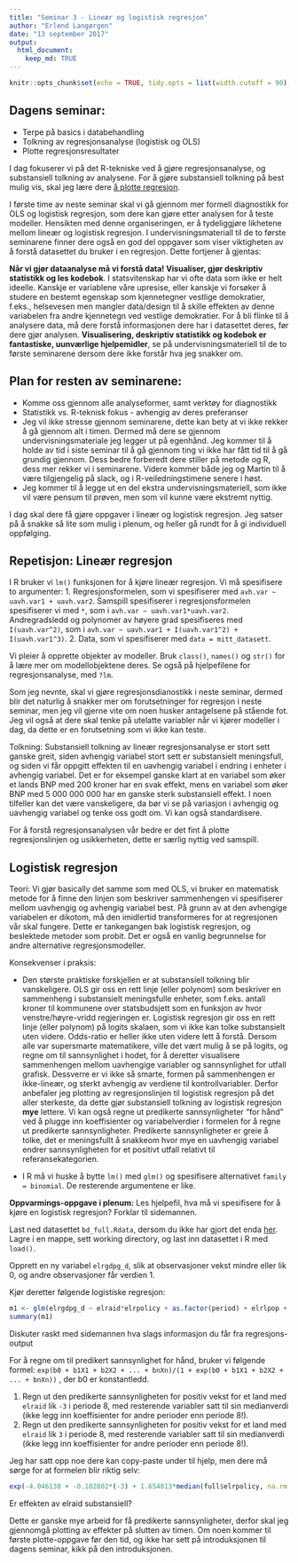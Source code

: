 ```yaml
---
title: "Seminar 3 - Lineær og logistisk regresjon"
author: "Erlend Langørgen"
date: "13 september 2017"
output:
  html_document:
    keep_md: TRUE
---
```


```r
knitr::opts_chunk$set(echo = TRUE, tidy.opts = list(width.cutoff = 90), tidy = TRUE)
```

## Dagens seminar:

* Terpe på basics i databehandling
* Tolkning av regresjonsanalyse (logistisk og OLS)
* Plotte regresjonsresultater

I dag fokuserer vi på det R-tekniske ved å gjøre regresjonsanalyse, og substansiell tolkning av analysene. For å gjøre substansiell tolkning på best mulig vis, skal jeg lære dere [å plotte regresjon](https://github.com/martigso/stv4020aR/blob/master/Gruppe%201/docs/Regresjonsplot.md). 

I første time av neste seminar skal vi gå gjennom mer formell diagnostikk for OLS og logistisk regresjon, som dere kan gjøre etter analysen for å teste modeller. Hensikten med denne organiseringen, er å tydeliggjøre likhetene mellom lineær og logistisk regresjon. I undervisningsmateriall til de to første seminarene finner dere også en god del oppgaver som viser viktigheten av å forstå datasettet du bruker i en regresjon. Dette fortjener å gjentas:

**Når vi gjør dataanalyse må vi forstå data! Visualiser, gjør deskriptiv statistikk og les kodebok**. I statsvitenskap har vi ofte data som ikke er helt ideelle. Kanskje er variablene våre upresise, eller kanskje vi forsøker å studere en bestemt egenskap som kjennetegner vestlige demokratier, f.eks., helsevesen men mangler data/design til å skille effekten av denne variabelen fra andre kjennetegn ved vestlige demokratier. For å bli flinke til å analysere data, må dere forstå informasjonen dere har i datasettet deres, før dere gjør analysen. **Visualisering, deskriptiv statistikk og kodebok er fantastiske, uunværlige hjelpemidler**, se på undervisningsmateriell til de to første seminarene dersom dere ikke forstår hva jeg snakker om. 





## Plan for resten av seminarene:
* Komme oss gjennom alle analyseformer, samt verktøy for diagnostikk
* Statistikk vs. R-teknisk fokus - avhengig av deres preferanser 
* Jeg vil ikke stresse gjennom seminarene, dette kan bety at vi ikke rekker å gå gjennom alt i timen. Dermed må dere se gjennom undervisningsmateriale jeg legger ut på egenhånd. Jeg kommer til å holde av tid i siste seminar til å gå gjennom ting vi ikke har fått tid til å gå grundig gjennom. Dess bedre forberedt dere stiller på metode og R, dess mer rekker vi i seminarene. Videre kommer både jeg og Martin til å være tilgjengelig på slack, og i R-veiledningstimene senere i høst.
* Jeg kommer til å legge ut en del ekstra undervisningsmateriell, som ikke vil være pensum til prøven, men som vil kunne være ekstremt nyttig.

I dag skal dere få gjøre oppgaver i lineær og logistisk regresjon.
Jeg satser på å snakke så lite som mulig i plenum, og heller gå rundt for å gi individuell oppfølging.


##  Repetisjon: Lineær regresjon
I R bruker vi `lm()` funksjonen for å kjøre lineær regresjon. Vi må spesifisere to argumenter: 
1. Regresjonsformelen, som vi spesifiserer med `avh.var ~ uavh.var1 + uavh.var2`. Samspill spesifiserer i regresjonsformelen spesifiserer vi med `*`, som i `avh.var ~ uavh.var1*uavh.var2`. Andregradsledd og polynomer av høyere grad spesifiseres med `I(uavh.var^2)`, som i `avh.var ~ uavh.var1 + I(uavh.var1^2) + I(uavh.var1^3)`.
2. Data, som vi spesifiserer med `data = mitt_datasett`.

Vi pleier å opprette objekter av modeller. Bruk `class()`, `names()` og `str()` for å lære mer om modellobjektene deres. Se også på hjelpefilene for regresjonsanalyse, med `?lm`.

Som jeg nevnte, skal vi gjøre regresjonsdianostikk i neste seminar, dermed blir det naturlig å snakker mer om forutsetninger for regresjon i neste seminar, men jeg vil gjerne vite om noen husker antagelsene på stående fot. Jeg vil også at dere skal tenke på utelatte variabler når vi kjører modeller i dag, da dette er en forutsetning som vi ikke kan teste.


Tolkning:
Substansiell tolkning av lineær regresjonsanalyse er stort sett ganske greit, siden avhengig variabel stort sett er substansielt meningsfull, og siden vi får oppgitt effekten til en uavhengig variabel i endring i enheter i avhengig variabel. Det er for eksempel ganske klart at en variabel som øker et lands BNP med 200 kroner har en svak effekt, mens en variabel som øker BNP med 5 000 000 000 har en ganske sterk substansiell effekt. I noen tilfeller kan det være vanskeligere, da bør vi se på variasjon i avhengig og uavhengig variabel og tenke oss godt om. Vi kan også standardisere.

For å forstå regresjonsanalysen vår bedre er det fint å plotte regresjonslinjen og usikkerheten, dette er særlig nyttig ved samspill.

## Logistisk regresjon

Teori: Vi gjør basically det samme som med OLS, vi bruker en matematisk metode for å finne den linjen som beskriver sammenhengen vi spesifiserer mellom uavhengig og avhengig variabel best. På grunn av at den avhengige variabelen er dikotom, må den imidlertid transformeres for at regresjonen vår skal fungere. Dette er tankegangen bak logistisk regresjon, og beslektede metoder som probit. Det er også en vanlig begrunnelse for andre alternative regresjonsmodeller.

Konsekvenser i praksis:

* Den største praktiske forskjellen er at substansiell tolkning blir vanskeligere. OLS gir oss en rett linje (eller polynom) som beskriver en sammenheng i substansielt meningsfulle enheter, som f.eks. antall kroner til kommunene over statsbudsjett som en funksjon av hvor venstre/høyre-vridd regjeringen er. Logistisk regresjon gir oss en rett linje (eller polynom) på logits skalaen, som vi ikke kan tolke substansielt uten videre. Odds-ratio er heller ikke uten videre lett å forstå. Dersom alle var supersmarte matematikere, ville det vært mulig å se på logits, og regne om til sannsynlighet i hodet, for å deretter visualisere sammenhengen mellom uavhengige variabler og sannsynlighet for utfall grafisk. Dessverre er vi ikke så smarte, formen på sammenhengen er ikke-lineær, og sterkt avhengig av verdiene til kontrollvariabler. Derfor anbefaler jeg plotting av regresjonslinjen til logistisk regresjon på det aller sterkeste, da dette gjør substansiell tolkning av logistisk regresjon **mye** lettere. Vi kan også regne ut predikerte sannsynligheter "for hånd" ved å plugge inn koeffisienter og variabelverdier i formelen for å regne ut predikerte sannsynligheter. Predikerte sannsynligheter er greie å tolke, det er meningsfullt å snakkeom hvor mye en uavhengig variabel endrer sannsynligheten for et positivt utfall relativt til referansekategorien.

* I R må vi huske å bytte `lm()` med `glm()` og spesifisere alternativet `family = binomial`. De resterende argumentene er like.

**Oppvarmings-oppgave i plenum:**
Les hjelpefil, hva må vi spesifisere for å kjøre en logistisk regresjon? Forklar til sidemannen.

Last ned datasettet `bd_full.Rdata`, dersom du ikke har gjort det enda [her](https://github.com/martigso/stv4020aR/raw/master/Gruppe%201/data/bd_full.Rdata). Lagre i en mappe, sett working directory, og last inn datasettet i R med `load()`.

Opprett en ny variabel `elrgdpg_d`, slik at observasjoner vekst mindre eller lik 0, og andre observasjoner får verdien 1.

Kjør deretter følgende logistiske regresjon:

```r
m1 <- glm(elrgdpg_d ~ elraid*elrpolicy + as.factor(period) + elrlpop + elrassas*elrethnf, data = full, family = binomial(lin = "logit"))
summary(m1)
```

Diskuter raskt med sidemannen hva slags informasjon du får fra regresjons-output

For å regne om til predikert sannsynlighet for hånd, bruker vi følgende formel:
`exp(b0 + b1X1 + b2X2 + ... + bnXn)/(1 + exp(b0 + b1X1 + b2X2 + ... + bnXn))` , der b0 er konstantledd. 

1. Regn ut den predikerte sannsynligheten for positiv vekst for et land med `elraid` lik `-3` i periode 8, med resterende variabler satt til sin medianverdi (ikke legg inn koeffisienter for andre perioder enn periode 8!).
2. Regn ut den predikerte sannsynligheten for positiv vekst for et land med `elraid` lik `3` i periode 8, med resterende variabler satt til sin medianverdi (ikke legg inn koeffisienter for andre perioder enn periode 8!).

Jeg har satt opp noe dere kan copy-paste under til hjelp, men dere må sørge for at formelen blir riktig selv:


```r
exp(-4.046138 + -0.102802*(-3) + 1.654813*median(full$elrpolicy, na.rm =T) + 0.008147*median(full$elrpolicy, na.rm =T)*(-3) +  -0.770560*1 + 0.381205*median(full$elrlpop, na.rm =T) + -0.216738*median(full$elrassas, na.rm = T) + -0.449168*median(full$elrethnf, na.rm =T) + 0.490778*median(full$elrassas, na.rm = T)*median(full$elrethnf, na.rm =T))
```

Er effekten av elraid substansiell?

Dette er ganske mye arbeid for få predikerte sannsynligheter, derfor skal jeg gjennomgå plotting av effekter på slutten av timen. Om noen kommer til første plotte-oppgave før den tid, og ikke har sett på introduksjonen til dagens seminar, kikk på den introduksjonen.











